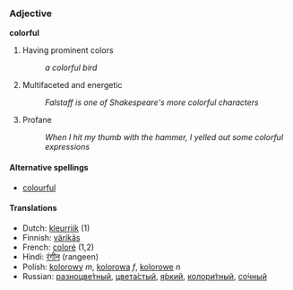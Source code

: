 === Adjective ===
'''colorful'''

# Having prominent colors
#: ''a colorful bird''
# Multifaceted and energetic
#: ''Falstaff is one of Shakespeare's more colorful characters''
# Profane
#: ''When I hit my thumb with the hammer, I yelled out some colorful expressions''

====Alternative spellings====
*[[colourful]]

====Translations====
*Dutch: [[kleurrijk]] (1)
*Finnish: [[värikäs]]
*French: [[coloré]] (1,2)
*Hindi: [[रंगीन]] (rangeen)
*Polish: [[kolorowy]] ''m'', [[kolorowa]] ''f'', [[kolorowe]] ''n''
*Russian: [[разноцветный|разноцве́тный]], [[цветастый|цвета́стый]], [[яркий|я́ркий]], [[колоритный|колори́тный]], [[сочный|со́чный]]